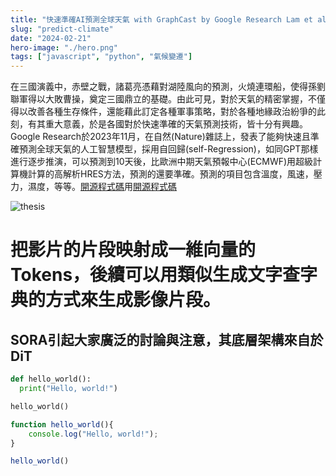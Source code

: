 ```yaml
---
title: "快速準確AI預測全球天氣 with GraphCast by Google Research Lam et al."
slug: "predict-climate"
date: "2024-02-21"
hero-image: "./hero.png"
tags: ["javascript", "python", "氣候變遷"]
---
```

在三國演義中，赤壁之戰，諸葛亮憑藉對湖陸風向的預測，火燒連環船，使得孫劉聯軍得以大敗曹操，奠定三國鼎立的基礎。由此可見，對於天氣的精密掌握，不僅得以改善各種生存條件，還能藉此訂定各種軍事策略，對於各種地緣政治紛爭的此刻，有其重大意義，於是各國對於快速準確的天氣預測技術，皆十分有興趣。
Google Research於2023年11月，在自然(Nature)雜誌上，發表了能夠快速且準確預測全球天氣的人工智慧模型，採用自回歸(self-Regression)，如同GPT那樣進行逐步推演，可以預測到10天後，比歐洲中期天氣預報中心(ECMWF)用超級計算機計算的高解析HRES方法，預測的還要準確。預測的項目包含溫度，風速，壓力，濕度，等等。[開源程式碼](https://github.com/google-deepmind/graphcast "開源程式碼")用[開源程式碼](https://github.com/google-deepmind/graphcast "開源程式碼")

![thesis](/1.png "thesis")
# 把影片的片段映射成一維向量的Tokens，後續可以用類似生成文字查字典的方式來生成影像片段。

## SORA引起大家廣泛的討論與注意，其底層架構來自於DiT

```python
def hello_world():
  print("Hello, world!")

hello_world()
```
```javascript
function hello_world(){
    console.log("Hello, world!");
}

hello_world()
```